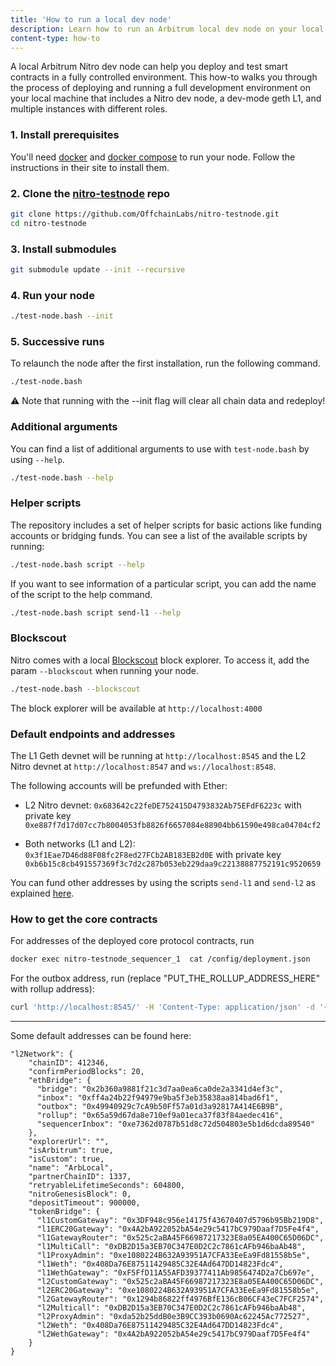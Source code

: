 ```yaml
---
title: 'How to run a local dev node'
description: Learn how to run an Arbitrum local dev node on your local machine.
content-type: how-to
---
```


A local Arbitrum Nitro dev node can help you deploy and test smart contracts in a fully controlled environment. This how-to walks you through the process of deploying and running a full development environment on your local machine that includes a Nitro dev node, a dev-mode geth L1, and multiple instances with different roles.

### 1. Install prerequisites

You'll need [docker](https://docs.docker.com/get-docker/) and [docker compose](https://docs.docker.com/compose/) to run your node. Follow the instructions in their site to install them.

### 2. Clone the [nitro-testnode](https://github.com/OffchainLabs/nitro-testnode) repo

```bash
git clone https://github.com/OffchainLabs/nitro-testnode.git
cd nitro-testnode
```

### 3. Install submodules

```bash
git submodule update --init --recursive
```

### 4. Run your node

```bash
./test-node.bash --init
```

### 5. Successive runs

To relaunch the node after the first installation, run the following command.

```bash
./test-node.bash
```

⚠️ Note that running with the --init flag will clear all chain data and redeploy!

### Additional arguments

You can find a list of additional arguments to use with `test-node.bash` by using `--help`.

```bash
./test-node.bash --help
```

### Helper scripts

The repository includes a set of helper scripts for basic actions like funding accounts or bridging funds. You can see a list of the available scripts by running:

```bash
./test-node.bash script --help
```

If you want to see information of a particular script, you can add the name of the script to the help command.

```bash
./test-node.bash script send-l1 --help
```

### Blockscout

Nitro comes with a local [Blockscout](https://www.blockscout.com/) block explorer. To access it, add the param `--blockscout` when running your node.

```bash
./test-node.bash --blockscout
```

The block explorer will be available at `http://localhost:4000`

### Default endpoints and addresses

The L1 Geth devnet will be running at `http://localhost:8545` and the L2 Nitro devnet at `http://localhost:8547` and `ws://localhost:8548`.

The following accounts will be prefunded with Ether:

- L2 Nitro devnet: `0x683642c22feDE752415D4793832Ab75EFdF6223c` with private key `0xe887f7d17d07cc7b8004053fb8826f6657084e88904bb61590e498ca04704cf2`

- Both networks (L1 and L2): `0x3f1Eae7D46d88F08fc2F8ed27FCb2AB183EB2d0E` with private key `0xb6b15c8cb491557369f3c7d2c287b053eb229daa9c22138887752191c9520659`

You can fund other addresses by using the scripts `send-l1` and `send-l2` as explained [here](#helper-scripts).

### How to get the core contracts

For addresses of the deployed core protocol contracts, run

```bash
docker exec nitro-testnode_sequencer_1  cat /config/deployment.json
```

For the outbox address, run (replace "PUT_THE_ROLLUP_ADDRESS_HERE" with rollup address):

```bash
curl 'http://localhost:8545/' -H 'Content-Type: application/json' -d '{"jsonrpc":"2.0","id":0,"method":"eth_call","params":[{"to":"PUT_THE_ROLLUP_ADDRESS_HERE","data":"0xce11e6ab"},"latest"]}'
```

---

Some default addresses can be found here:

```
"l2Network": {
    "chainID": 412346,
    "confirmPeriodBlocks": 20,
    "ethBridge": {
      "bridge": "0x2b360a9881f21c3d7aa0ea6ca0de2a3341d4ef3c",
      "inbox": "0xff4a24b22f94979e9ba5f3eb35838aa814bad6f1",
      "outbox": "0x49940929c7cA9b50Ff57a01d3a92817A414E6B9B",
      "rollup": "0x65a59d67da8e710ef9a01eca37f83f84aedec416",
      "sequencerInbox": "0xe7362d0787b51d8c72d504803e5b1d6dcda89540"
    },
    "explorerUrl": "",
    "isArbitrum": true,
    "isCustom": true,
    "name": "ArbLocal",
    "partnerChainID": 1337,
    "retryableLifetimeSeconds": 604800,
    "nitroGenesisBlock": 0,
    "depositTimeout": 900000,
    "tokenBridge": {
      "l1CustomGateway": "0x3DF948c956e14175f43670407d5796b95Bb219D8",
      "l1ERC20Gateway": "0x4A2bA922052bA54e29c5417bC979Daaf7D5Fe4f4",
      "l1GatewayRouter": "0x525c2aBA45F66987217323E8a05EA400C65D06DC",
      "l1MultiCall": "0xDB2D15a3EB70C347E0D2C2c7861cAFb946baAb48",
      "l1ProxyAdmin": "0xe1080224B632A93951A7CFA33EeEa9Fd81558b5e",
      "l1Weth": "0x408Da76E87511429485C32E4Ad647DD14823Fdc4",
      "l1WethGateway": "0xF5FfD11A55AFD39377411Ab9856474D2a7Cb697e",
      "l2CustomGateway": "0x525c2aBA45F66987217323E8a05EA400C65D06DC",
      "l2ERC20Gateway": "0xe1080224B632A93951A7CFA33EeEa9Fd81558b5e",
      "l2GatewayRouter": "0x1294b86822ff4976BfE136cB06CF43eC7FCF2574",
      "l2Multicall": "0xDB2D15a3EB70C347E0D2C2c7861cAFb946baAb48",
      "l2ProxyAdmin": "0xda52b25ddB0e3B9CC393b0690Ac62245Ac772527",
      "l2Weth": "0x408Da76E87511429485C32E4Ad647DD14823Fdc4",
      "l2WethGateway": "0x4A2bA922052bA54e29c5417bC979Daaf7D5Fe4f4"
    }
}
```

